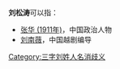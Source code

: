 '''刘松涛'''可以指：
* [[张华_(1911年)|张华 (1911年)]]，中国政治人物
* [[刘南薇|刘南薇]]，中国越剧编导

{{disambig}}

[[Category:三字刘姓人名消歧义|Category:三字刘姓人名消歧义]]